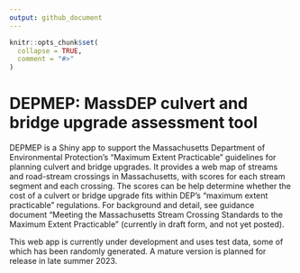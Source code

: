 ```yaml
---
output: github_document
---
```


<!-- README.md is generated from README.Rmd. Please edit that file -->

```r
knitr::opts_chunk$set(
  collapse = TRUE,
  comment = "#>"
)
```

# DEPMEP: MassDEP culvert and bridge upgrade assessment tool

<!-- badges: start -->
<!-- badges: end -->

DEPMEP is a Shiny app to support the Massachusetts Department of Environmental Protection's "Maximum Extent Practicable" 
guidelines for planning culvert and bridge upgrades. It provides a web map of streams and road-stream crossings in Massachusetts, with scores for each stream segment and each crossing. The scores can be help determine whether the cost 
of a culvert or bridge upgrade fits within DEP's "maximum extent practicable" regulations. For background and detail, see guidance document "Meeting the Massachusetts Stream Crossing Standards to the Maximum Extent Practicable" (currently in draft form, and not yet posted).

This web app is currently under development and uses test data, some of which has been randomly generated. A mature version is
planned for release in late summer 2023.
